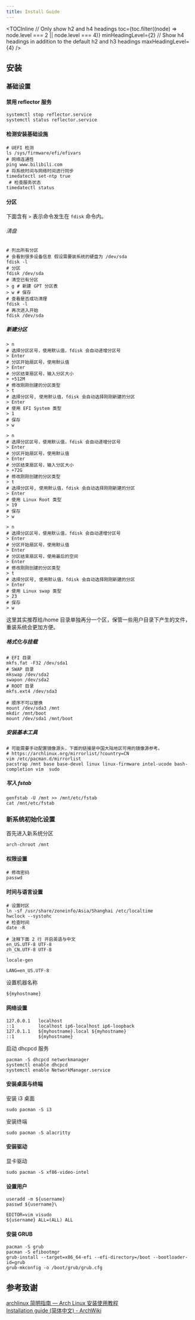 ```yaml
---
title: Install Guide
---
```



<TOCInline
  // Only show h2 and h4 headings
  toc={toc.filter((node) => node.level === 2 || node.level === 4)}
  minHeadingLevel={2}
  // Show h4 headings in addition to the default h2 and h3 headings
  maxHeadingLevel={4}
/>

## 安装

### 基础设置

#### 禁用 reflector 服务

```shell
systemctl stop reflector.service
systemctl status reflector.service
```

#### 检测安装基础设施

```shell
# UEFI 检测
ls /sys/firmware/efi/efivars
# 网络连通性
ping www.bilibili.com
# 将系统时间与网络时间进行同步
timedatectl set-ntp true
 # 检查服务状态
timedatectl status
```

#### 分区

下面含有 `>` 表示命令发生在 `fdisk` 命令内。

###### 清盘

```shell
# 列出所有分区
# 会看到很多设备信息 假设需要装系统的硬盘为 /dev/sda
fdisk -l
# 分区
fdisk /dev/sda
# 清空已有分区
> g # 新建 GPT 分区表
> w # 保存
# 查看是否成功清理
fdisk -l
# 再次进入开始
fdisk /dev/sda
```

##### 新建分区


<Tabs>
  <TabItem value="EFI" label="EFI System" default>

```shell
> n
# 选择分区区号，使用默认值，fdisk 会自动递增分区号
> Enter
# 分区开始扇区号，使用默认值
> Enter
# 分区结束扇区号，输入分区大小
> +512M
# 修改刚刚创建的分区类型
> t
# 选择分区号, 使用默认值，fdisk 会自动选择刚刚新建的分区
> Enter
# 使用 EFI System 类型
> 1
# 保存
> w
```

  </TabItem>
  <TabItem value="swap" label="Linux Swap">

```shell
> n
# 选择分区区号，使用默认值，fdisk 会自动递增分区号
> Enter
# 分区开始扇区号，使用默认值
> Enter
# 分区结束扇区号，输入分区大小
> +72G
# 修改刚刚创建的分区类型
> t
# 选择分区号, 使用默认值，fdisk 会自动选择刚刚新建的分区
> Enter
# 使用 Linux Root 类型
> 19
# 保存
> w
```

  </TabItem>
  <TabItem value="root" label="Linux Root (x86-64)">

```shell
> n
# 选择分区区号，使用默认值，fdisk 会自动递增分区号
> Enter
# 分区开始扇区号，使用默认值
> Enter
# 分区结束扇区号，使用最后的空间
> Enter
# 修改刚刚创建的分区类型
> t
# 选择分区号, 使用默认值，fdisk 会自动选择刚刚新建的分区
> Enter
# 使用 Linux swap 类型
> 23
# 保存
> w
```

  </TabItem>
</Tabs>

这里其实推荐给/home 目录单独再分一个区，保管一些用户目录下产生的文件，重装系统会更加方便。

##### 格式化与挂载

```shell
# EFI 目录
mkfs.fat -F32 /dev/sda1
# SWAP 目录
mkswap /dev/sda2
swapon /dev/sda2
# ROOT 目录
mkfs.ext4 /dev/sda3
```

```shell
# 顺序不可以替换
mount /dev/sda3 /mnt
mkdir /mnt/boot
mount /dev/sda1 /mnt/boot
```

##### 安装基本工具

```shell
# 可能需要手动配置镜像源头，下面的链接是中国大陆地区可用的镜像源参考。
# https://archlinux.org/mirrorlist/?country=CN
vim /etc/pacman.d/mirrorlist
pacstrap /mnt base base-devel linux linux-firmware intel-ucode bash-completion vim  sudo
```

##### 写入 fstab

```shell
genfstab -U /mnt >> /mnt/etc/fstab
cat /mnt/etc/fstab

```

### 新系统初始化设置

首先进入新系统分区

```
arch-chroot /mnt
```

#### 权限设置

```shell
# 修改密码
passwd
```

#### 时间与语言设置

```shell
# 设置时区
ln -sf /usr/share/zoneinfo/Asia/Shanghai /etc/localtime
hwclock --systohc
# 检查时间
date -R
```

```shell title=/etc/locale.gen
# 注释下面 2 行 开启英语与中文
en_US.UTF-8 UTF-8
zh_CN.UTF-8 UTF-8
```

```shell
locale-gen
```

```shell title=/etc/locale.conf
LANG=en_US.UTF-8
```

设置机器名称

```shell title=/etc/hostname
${myhostname}
```

#### 网络设置

```shell title=/etc/hosts
127.0.0.1   localhost
::1         localhost ip6-localhost ip6-loopback
127.0.1.1   ${myhostname}.local	${myhostname}
::1         ${myhostname}
```

启动 dhcpcd 服务

```
pacman -S dhcpcd networkmanager
systemctl enable dhcpcd
systemctl enable NetworkManager.service
```

#### 安装桌面与终端

安装 i3 桌面

```shell
sudo pacman -S i3
```

安装终端

```
sudo pacman -S alacritty
```

#### 安装驱动

显卡驱动

```
sudo pacman -S xf86-video-intel
```

#### 设置用户

```shell
useradd -m ${username}
passwd ${username}\

EDITOR=vim visudo
${username} ALL=(ALL) ALL
```

#### 安装 GRUB

```shell
pacman -S grub
pacman -S efibootmgr
grub-install --target=x86_64-efi --efi-directory=/boot --bootloader-id=grub
grub-mkconfig -o /boot/grub/grub.cfg
```

## 参考致谢

[archlinux 简明指南 — Arch Linux 安装使用教程](https://arch.icekylin.online/)  
[Installation guide (简体中文) - ArchWiki](https://wiki.archlinux.org/title/Installation_guide_%28%E7%AE%80%E4%BD%93%E4%B8%AD%E6%96%87%29)
